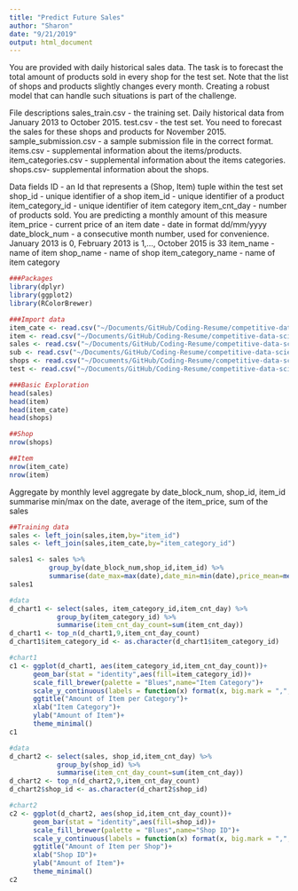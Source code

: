 ```yaml
---
title: "Predict Future Sales"
author: "Sharon"
date: "9/21/2019"
output: html_document
---
```

You are provided with daily historical sales data. The task is to forecast the total amount of products sold in every shop for the test set. Note that the list of shops and products slightly changes every month. Creating a robust model that can handle such situations is part of the challenge.

File descriptions
sales_train.csv - the training set. Daily historical data from January 2013 to October 2015.
test.csv - the test set. You need to forecast the sales for these shops and products for November 2015.
sample_submission.csv - a sample submission file in the correct format.
items.csv - supplemental information about the items/products.
item_categories.csv  - supplemental information about the items categories.
shops.csv- supplemental information about the shops.

Data fields
ID - an Id that represents a (Shop, Item) tuple within the test set
shop_id - unique identifier of a shop
item_id - unique identifier of a product
item_category_id - unique identifier of item category
item_cnt_day - number of products sold. You are predicting a monthly amount of this measure
item_price - current price of an item
date - date in format dd/mm/yyyy
date_block_num - a consecutive month number, used for convenience. January 2013 is 0, February 2013 is 1,..., October 2015 is 33
item_name - name of item
shop_name - name of shop
item_category_name - name of item category
```r
###Packages
library(dplyr) 
library(ggplot2)
library(RColorBrewer)
```

```r
###Import data
item_cate <- read.csv("~/Documents/GitHub/Coding-Resume/competitive-data-science-predict-future-sales/item_categories.csv", stringsAsFactors=FALSE)
item <- read.csv("~/Documents/GitHub/Coding-Resume/competitive-data-science-predict-future-sales/items.csv", stringsAsFactors=FALSE)
sales <- read.csv("~/Documents/GitHub/Coding-Resume/competitive-data-science-predict-future-sales/sales_train.csv.gz", stringsAsFactors=FALSE)
sub <- read.csv("~/Documents/GitHub/Coding-Resume/competitive-data-science-predict-future-sales/sample_submission.csv.gz", stringsAsFactors=FALSE)
shops <- read.csv("~/Documents/GitHub/Coding-Resume/competitive-data-science-predict-future-sales/shops.csv", stringsAsFactors=FALSE)
test <- read.csv("~/Documents/GitHub/Coding-Resume/competitive-data-science-predict-future-sales/test.csv.gz", stringsAsFactors=FALSE)

```

```r
###Basic Exploration
head(sales)
head(item) 
head(item_cate)
head(shops)
``` 

```r
##Shop
nrow(shops)
``` 

```r
##Item
nrow(item_cate)
nrow(item)
``` 
Aggregate by monthly level
aggregate by date_block_num, shop_id, item_id
summarise min/max on the date, average of the item_price, sum of the sales
```r
##Training data
sales <- left_join(sales,item,by="item_id")
sales <- left_join(sales,item_cate,by="item_category_id")

sales1 <- sales %>%
          group_by(date_block_num,shop_id,item_id) %>%
          summarise(date_max=max(date),date_min=min(date),price_mean=mean(item_price),item_cnt_day_count=sum(item_cnt_day))
sales1
``` 

```r
#data
d_chart1 <- select(sales, item_category_id,item_cnt_day) %>%
            group_by(item_category_id) %>%
            summarise(item_cnt_day_count=sum(item_cnt_day))
d_chart1 <- top_n(d_chart1,9,item_cnt_day_count)
d_chart1$item_category_id <- as.character(d_chart1$item_category_id)

#chart1
c1 <- ggplot(d_chart1, aes(item_category_id,item_cnt_day_count))+
      geom_bar(stat = "identity",aes(fill=item_category_id))+
      scale_fill_brewer(palette = "Blues",name="Item Category")+
      scale_y_continuous(labels = function(x) format(x, big.mark = ",",scientific = FALSE))+
      ggtitle("Amount of Item per Category")+
      xlab("Item Category")+
      ylab("Amount of Item")+
      theme_minimal()
c1
``` 

```r
#data
d_chart2 <- select(sales, shop_id,item_cnt_day) %>%
            group_by(shop_id) %>%
            summarise(item_cnt_day_count=sum(item_cnt_day))
d_chart2 <- top_n(d_chart2,9,item_cnt_day_count)
d_chart2$shop_id <- as.character(d_chart2$shop_id)

#chart2
c2 <- ggplot(d_chart2, aes(shop_id,item_cnt_day_count))+
      geom_bar(stat = "identity",aes(fill=shop_id))+
      scale_fill_brewer(palette = "Blues",name="Shop ID")+
      scale_y_continuous(labels = function(x) format(x, big.mark = ",",scientific = FALSE))+
      ggtitle("Amount of Item per Shop")+
      xlab("Shop ID")+
      ylab("Amount of Item")+
      theme_minimal()
c2
```
